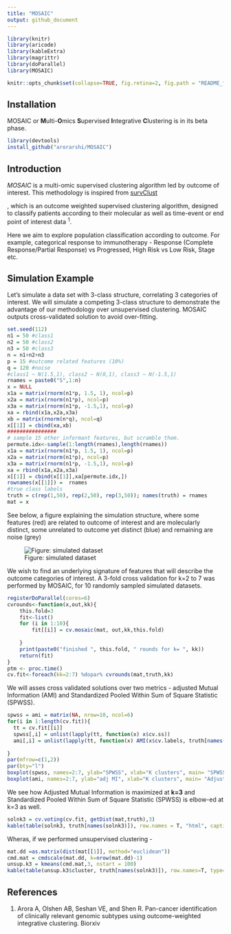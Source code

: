 ```yaml
---
title: "MOSAIC"
output: github_document
---
```


```r
library(knitr)
library(aricode)
library(kableExtra)
library(magrittr)
library(doParallel)
library(MOSAIC)

knitr::opts_chunk$set(collapse=TRUE, fig.retina=2, fig.path = "README_figures/README-")
```

## Installation

MOSAIC or **M**ulti-**O**mics **S**upervised **I**ntegrative **C**lustering is in its beta phase. 

```r
library(devtools)
install_github("arorarshi/MOSAIC")
```


## Introduction

_MOSAIC_ is a multi-omic supervised clustering algorithm led by outcome of interest. This methodology is inspired from [survClust](https://github.com/arorarshi/survClust)

, which is an outcome weighted supervised clustering algorithm, designed to classify patients according to their molecular as well as time-event or end point of interest data ^1^.

Here we aim to explore population classification according to outcome. For example, categorical response to immunotherapy - Response (Complete Response/Partial Response) vs Progressed, High Risk vs Low Risk, Stage etc.

## Simulation Example

Let's simulate a data set with 3-class structure, correlating 3 categories of interest. We will simulate a competing 3-class structure to demonstrate the advantage of our methodology over unsupervised clustering. MOSAIC outputs cross-validated solution to avoid over-fitting.  

```r
set.seed(112)
n1 = 50 #class1
n2 = 50 #class2
n3 = 50 #class3
n = n1+n2+n3
p = 15 #outcome related features (10%)
q = 120 #noise
#class1 ~ N(1.5,1), class2 ~ N(0,1), class3 ~ N(-1.5,1)
rnames = paste0("S",1:n)
x = NULL
x1a = matrix(rnorm(n1*p, 1.5, 1), ncol=p)
x2a = matrix(rnorm(n1*p), ncol=p)
x3a = matrix(rnorm(n1*p, -1.5,1), ncol=p)
xa = rbind(x1a,x2a,x3a)
xb = matrix(rnorm(n*q), ncol=q)
x[[1]] = cbind(xa,xb)
################
# sample 15 other informant features, but scramble them.
permute.idx<-sample(1:length(rnames),length(rnames))
x1a = matrix(rnorm(n1*p, 1.5, 1), ncol=p)
x2a = matrix(rnorm(n1*p), ncol=p)
x3a = matrix(rnorm(n1*p, -1.5,1), ncol=p)
xa = rbind(x1a,x2a,x3a)
x[[1]] = cbind(x[[1]],xa[permute.idx,])
rownames(x[[1]]) =  rnames
#true class labels
truth = c(rep(1,50), rep(2,50), rep(3,50)); names(truth) = rnames
mat = x
```

See below, a figure explaining the simulation structure, where some features (red) are related to outcome of interest and are molecularly distinct, some unrelated to outcome yet distinct (blue) and remaining are noise (grey)   

![Figure: simulated dataset](README_figures/sim_dataset.png)

We wish to find an underlying signature of features that will describe the outcome categories of interest. A 3-fold cross validation for k=2 to 7 was performed by MOSAIC, for 10 randomly sampled simulated datasets. 

```r
registerDoParallel(cores=6)
cvrounds<-function(x,out,kk){
    this.fold=3
    fit<-list()
    for (i in 1:10){
        fit[[i]] = cv.mosaic(mat, out,kk,this.fold)
        
    }
    print(paste0("finished ", this.fold, " rounds for k= ", kk))
    return(fit)
}
ptm <- proc.time()
cv.fit<-foreach(kk=2:7) %dopar% cvrounds(mat,truth,kk)
```

We will asses cross validated solutions over two metrics - adjusted Mutual Information (AMI) and Standardized Pooled Within Sum of Square Statistic (SPWSS). 

```r
spwss = ami = matrix(NA, nrow=10, ncol=6)
for(i in 1:length(cv.fit)){
  tt = cv.fit[[i]]
  spwss[,i] = unlist(lapply(tt, function(x) x$cv.ss))
  ami[,i] = unlist(lapply(tt, function(x) AMI(x$cv.labels, truth[names(x$cv.labels)])))
  
}
par(mfrow=c(1,2))
par(bty="l")
boxplot(spwss, names=2:7, ylab="SPWSS", xlab="K clusters", main= "SPWSS",border="coral", lwd=1.5)
boxplot(ami, names=2:7, ylab="adj MI", xlab="K clusters", main= "Adjusted Mutual Information",border="purple", lwd=1.5)
```

We see how Adjusted Mutual Information is maximized at **k=3** and Standardized Pooled Within Sum of Square Statistic (SPWSS) is elbow-ed at k=3 as well. 

```r
solnk3 = cv.voting(cv.fit, getDist(mat,truth),3)
kable(table(solnk3, truth[names(solnk3)]), row.names = T, "html", caption = "MOSAIC 3-class vs simulated truth")
```

Wheras, if we performed unsupervised clustering - 

```r
mat.dd =as.matrix(dist(mat[[1]], method="euclidean"))
cmd.mat = cmdscale(mat.dd, k=nrow(mat.dd)-1)
unsup.k3 = kmeans(cmd.mat,3, nstart = 100)
kable(table(unsup.k3$cluster, truth[names(solnk3)]), row.names=T, type="html", caption = "unsupervised clustering vs simulated truth")
```

## References

1. Arora A, Olshen AB, Seshan VE, and Shen R. Pan-cancer identification of clinically relevant genomic subtypes using outcome-weighted integrative clustering. Biorxiv
